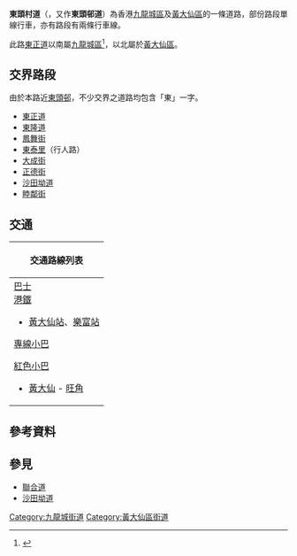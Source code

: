 {{Infobox Hong Kong Road
|中文街道名稱=東頭村道
|英文街道名稱=Tung Tau Tsuen Road
|圖片=File:Tung Tau Tsuen Road (blue sky).jpg
|圖片說明=東頭村道近[[基協中學|基協中學]]
|圖片2=
|圖片說明2=
|隸屬幹線=
|路段總長度=1.3km
|車速限制=
|行車線數量=雙線雙程
|所在地區=[[九龍城區|九龍城區]]及[[黃大仙區|黃大仙區]]
|起點=[[九龍城區|九龍城區]][[聯合道|聯合道]][[民生書院|民生書院]]對開
|終點=[[黃大仙區|黃大仙區]][[沙田坳道|沙田坳道]]和[[睦鄰街|睦鄰街]]交界
|道路命名日期=
|行人專用區=
|命名文件=
|道路動工日期=
|道路興建計劃=
|道路舊名資料=
|道路封閉日期=
|通車日期=
|收費=}}
'''東頭村道'''（{{lang-en|Tung Tau Tsuen Road}}，又作'''東頭邨道'''）為香港[[九龍城區|九龍城區]]及[[黃大仙區|黃大仙區]]的一條道路，部份路段單線行車，亦有路段有兩條行車線。

此路[[東正道|東正道]]以南屬[[九龍城區|九龍城區]]<ref>{{Cite web |url=http://www.eac.gov.hk/pdf/distco/maps/dc2007h.pdf |title=區議會分界圖 - 黃大仙區 |access-date=2011-10-15 |archive-date=2018-11-22 |archive-url=https://web.archive.org/web/20181122234300/https://www.eac.gov.hk/pdf/distco/maps/dc2007h.pdf |dead-url=no }}</ref>，以北屬於[[黃大仙區|黃大仙區]]。

== 交界路段 ==
由於本路近[[東頭邨|東頭邨]]，不少交界之道路均包含「東」一字。

* [[東正道|東正道]]
* [[東隆道|東隆道]]
* [[鳳舞街|鳳舞街]]
* [[東泰里|東泰里]]（行人路）
* [[大成街|大成街]]
* [[正德街|正德街]]
* [[沙田坳道|沙田坳道]]
* [[睦鄰街|睦鄰街]]

==交通==
{| class="mw-collapsible mw-collapsed wikitable" style="background:white; margin: 0 auto; width: auto;"  
! 交通路線列表
|-
|
;[[香港巴士|巴士]]
;[[港鐵|港鐵]]
* [[黃大仙站|黃大仙站]]、[[樂富站|樂富站]]
{{九龍新界巴士簡單列表|1|2D|9|10|11|11K}}
{{過海隧道巴士簡單列表|106|106P|113}}
;[[香港小巴|專線小巴]]
{{九龍專線小巴簡單列表|20M|54}}
;[[香港小巴|紅色小巴]]
*[[黃大仙_(香港地方)|黃大仙]] - [[旺角|旺角]]
|}

== 參考資料 ==
{{reflist|2}}

== 參見 ==
* [[聯合道|聯合道]]
* [[沙田坳道|沙田坳道]]

[[Category:九龍城街道|Category:九龍城街道]]
[[Category:黃大仙區街道|Category:黃大仙區街道]]